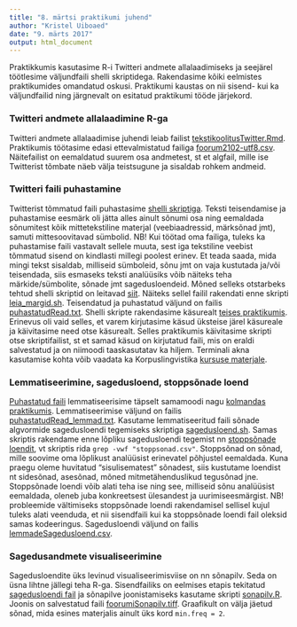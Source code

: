 ```yaml
---
title: "8. märtsi praktikumi juhend"
author: "Kristel Uiboaed"
date: "9. märts 2017"
output: html_document
---
```


Praktikkumis kasutasime R-i Twitteri andmete allalaadimiseks ja seejärel töötlesime väljundfaili shelli skriptidega. Rakendasime kõiki eelmistes praktikumides omandatud oskusi. Praktikumi kaustas on nii sisend- kui ka väljundfailid ning järgnevalt on esitatud praktikumi tööde järjekord.

### Twitteri andmete allalaadimine R-ga

Twitteri andmete allalaadimise juhendi leiab failist [tekstikoolitusTwitter.Rmd](tekstikoolitusTwitter.Rmd). Praktikumis töötasime edasi ettevalmistatud failiga [foorum2102-utf8.csv](foorum2102-utf8.csv). Näitefailist on eemaldatud suurem osa andmetest, st et algfail, mille ise Twitterist tõmbate näeb välja teistsugune ja sisaldab rohkem andmeid.

### Twitteri faili puhastamine

Twitterist tõmmatud faili puhastasime [shelli skriptiga](foorumiPuhastus.sh). Teksti teisendamise ja puhastamise eesmärk oli jätta alles ainult sõnumi osa ning eemaldada sõnumitest kõik mittetekstiline materjal (veebiaadressid, märksõnad jmt), samuti mittesoovitavad sümbolid. NB! Kui töötad oma failiga, tuleks ka puhastamise faili vastavalt sellele muuta, sest iga tekstiline veebist tõmmatud sisend on kindlasti millegi poolest erinev. Et teada saada, mida mingi tekst sisaldab, milliseid sümboleid, sõnu jmt on vaja kustutada ja/või teisendada, siis esmaseks teksti analüüsiks võib näiteks teha märkide/sümbolite, sõnade jmt sagedusloendeid. Mõned selleks otstarbeks tehtud shelli skriptid on leitavad [siit](https://github.com/kristel-/Corpus-Linguistics/tree/master/Unix). Näiteks sellel failil rakendati enne skripti [leia_margid.sh](leia_margid.sh). Teisendatud ja puhastatud väljund on failis [puhastatudRead.txt](puhastatudRead.txt). Shelli skripte rakendasime käsurealt [teises praktikumis](https://github.com/kristel-/Tekstikoolitus-2017/tree/master/25-01-praktikum). Erinevus oli vaid selles, et varem kirjutasime käsud üksteise järel käsureale ja käivitasime need otse käsurealt. Selles praktikumis käivitasime skripti otse skriptifailist, st et samad käsud on kirjutatud faili, mis on eraldi salvestatud ja on niimoodi taaskasutatav ka hiljem. Terminali akna kasutamise kohta võib vaadata ka Korpuslingvistika [kursuse materjale](http://korpuslingvistika.ut.ee/loengud/6-loeng-tere-terminaliaken/).

### Lemmatiseerimine, sagedusloend, stoppsõnade loend

[Puhastatud faili](puhastatudRead.txt) lemmatiseerisime täpselt samamoodi nagu [kolmandas praktikumis](https://github.com/kristel-/Tekstikoolitus-2017/tree/master/15-02-praktikum). Lemmatiseerimise väljund on failis [puhastatudRead_lemmad.txt](puhastatudRead_lemmad.txt). Kasutame lemmatiseeritud faili sõnade algvormide sagedusloendi tegemiseks skriptiga [sagedusloend.sh](sagedusloend.sh). Samas skriptis rakendame enne lõpliku sagedusloendi tegemist nn [stoppsõnade loendit](stoppsonad.csv), vt skriptis rida `grep -vwf "stoppsonad.csv"`. Stoppsõnad on sõnad, mille soovime oma lõplikust analüüsist erinevatel põhjustel eemaldada. Kuna praegu oleme huvitatud "sisulisematest" sõnadest, siis kustutame loendist nt sidesõnad, asesõnad, mõned mitmetähenduslikud tegusõnad jne. Stoppsõnade loendi võib alati teha ise ning see, milliseid sõnu analüüsist eemaldada, oleneb juba konkreetsest ülesandest ja uurimiseesmärgist. NB! probleemide vältimiseks stoppsõnade loendi rakendamisel sellisel kujul tuleks alati veenduda, et nii sisendfaili kui ka stoppsõnade loendi fail oleksid samas kodeeringus. Sagedusloendi väljund on failis [lemmadeSagedusloend.csv](lemmadeSagedusloend.csv).

### Sagedusandmete visualiseerimine

Sagedusloendite üks levinud visualiseerimisviise on nn sõnapilv. Seda on üsna lihtne jällegi teha R-ga. Sisendfailiks on eelmises etapis tekitatud [sagedusloendi fail](lemmadeSagedusloend.csv) ja sõnapilve joonistamiseks kasutame skripti [sonapilv.R](sonapilv.R). Joonis on salvestatud faili [foorumiSonapilv.tiff](foorumiSonapilv.tiff). Graafikult on välja jäetud sõnad, mida esines materjalis ainult üks kord `min.freq = 2`.